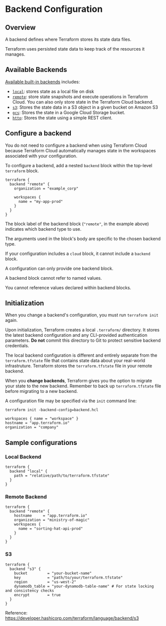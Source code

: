 # Backend Configuration

## Overview

A backend defines where Terraform stores its state data files.

Terraform uses persisted state data to keep track of the resources it manages.


## Available Backends

[Available built-in backends](https://developer.hashicorp.com/terraform/language/settings/backends/local) includes:
- [`local`](https://developer.hashicorp.com/terraform/language/settings/backends/local): stores state as a local file on disk
- [`remote`](https://developer.hashicorp.com/terraform/language/settings/backends/remote): store state snapshots and execute operations in Terraform Cloud. You can also only store state in the Terraform Cloud backend.
- [`s3`](https://developer.hashicorp.com/terraform/language/settings/backends/s3): Stores the state data in a S3 object in a given bucket on Amazon S3
- [`gcs`](https://developer.hashicorp.com/terraform/language/settings/backends/gcs): Stores the state in a Google Cloud Storage bucket.
- [`http`](https://developer.hashicorp.com/terraform/language/settings/backends/http): Stores the state using a simple REST client.


## Configure a backend

You do not need to configure a backend when using Terraform Cloud because Terraform Cloud automatically manages state in the workspaces associated with your configuration.

To configure a backend, add a nested `backend` block within the top-level `terraform` block.

```hcl
terraform {
  backend "remote" {
    organization = "example_corp"

    workspaces {
      name = "my-app-prod"
    }
  }
}
```

The block label of the backend block (`"remote"`, in the example above) indicates which backend type to use.

The arguments used in the block's body are specific to the chosen backend type.

If your configuration includes a `cloud` block, it cannot include a `backend` block.

A configuration can only provide one backend block.

A backend block cannot refer to named values.

You cannot reference values declared within backend blocks.


## Initialization

When you change a backend's configuration, you must run `terraform init` again.

Upon initialization, Terraform creates a local `.terraform/` directory. It stores the latest backend configuration and any CLI-provided authentication parameters. **Do not** commit this directory to Git to protect sensitive backend credentials.

The local backend configuration is different and entirely separate from the `terraform.tfstate` file that contains state data about your real-world infrastruture. Terraform stores the `terraform.tfstate` file in your remote backend.

When you **change backends**, Terraform gives you the option to migrate your state to the new backend. Remember to back up  `terraform.tfstate` file before migrating to a new backend.

A configuration file may be specified via the `init` command line:

```shell
terraform init -backend-config=backend.hcl
```

```hcl filename="backend.hcl"
workspaces { name = "workspace" }
hostname = "app.terraform.io"
organization = "company"
```

## Sample configurations

### Local Backend

```hcl
terraform {
  backend "local" {
    path = "relative/path/to/terraform.tfstate"
  }
}
```

### Remote Backend

```hcl
terraform {
  backend "remote" {
    hostname     = "app.terraform.io"
    organization = "ministry-of-magic"
    workspaces {
      name = "sorting-hat-api-prod"
    }
  }
}
```


### S3

```hcl
terraform {
  backend "s3" {
    bucket         = "your-bucket-name"
    key            = "path/to/your/terraform.tfstate"
    region         = "us-west-2"
    dynamodb_table = "your-dynamodb-table-name" # For state locking and consistency checks
    encrypt        = true
  }
}
```

Reference: https://developer.hashicorp.com/terraform/language/backend/s3